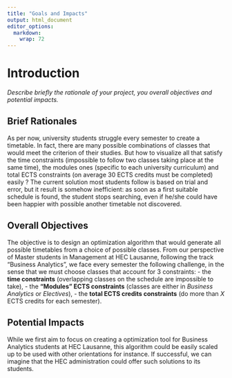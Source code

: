 ```yaml
---
title: "Goals and Impacts"
output: html_document
editor_options: 
  markdown: 
    wrap: 72
---
```


# Introduction
*Describe briefly the rationale of your project, you overall objectives and potential impacts.*

## Brief Rationales

As per now, university students struggle every semester to create a timetable. In fact, there are many possible combinations of classes that would meet the criterion of their studies. But how to visualize all that satisfy the time constraints (impossible to follow two classes taking place at the same time), the modules ones (specific to each university curriculum) and total ECTS constraints (on average 30 ECTS credits must be completed) easily ? The current solution most students follow is based on trial and error, but it result is somehow inefficient: as soon as a first suitable schedule is found, the student stops searching, even if he/she could have been happier with possible another timetable not discovered. 

## Overall Objectives

The objective is to design an optimization algorithm that would generate all possible timetables from a choice of possible classes. From our perspective of Master students in Management at HEC Lausanne, following the track "Business Analytics", we face every semester the following challenge, in the sense that we must choose classes that account for 3 constraints: 
- the **time constraints** (overlapping classes on the schedule are impossible to take), 
- the **"Modules" ECTS constraints** (classes are either in *Business Analytics* or *Electives*), 
- the **total ECTS credits constraints** (do more than *X* ECTS credits for each semester). 

## Potential Impacts

While we first aim to focus on creating a optimization tool for Business Analytics students at HEC Lausanne, this algorithm could be easily scaled up to be used with other orientations for instance. 
If successful, we can imagine that the HEC administration could offer such solutions to its students.
